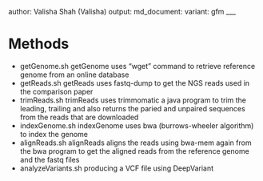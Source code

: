 
author: Valisha Shah (Valisha)
output:
        md_document:
                variant: gfm
___

# Methods 
*  getGenome.sh
getGenome uses "wget" command to retrieve reference genome from an online database 
*  getReads.sh
getReads uses fastq-dump to get the NGS reads used in the comparison paper 
* trimReads.sh
trimReads uses trimmomatic a java program to trim the leading, trailing and also returns the paried and unpaired sequences from the reads that are downloaded
* indexGenome.sh
indexGenome uses bwa (burrows-wheeler algorithm) to index the genome 
* alignReads.sh 
alignReads aligns the reads using bwa-mem again from the bwa program to get the aligned reads from the reference genome and the fastq files
* analyzeVariants.sh
producing a VCF file using DeepVariant 
 
